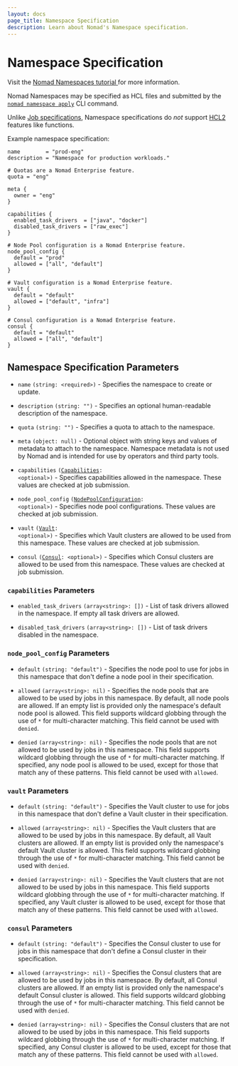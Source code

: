 ```yaml
---
layout: docs
page_title: Namespace Specification
description: Learn about Nomad's Namespace specification.
---
```


# Namespace Specification

<Tip>
  Visit the <a href="https://developer.hashicorp.com/nomad/tutorials/manage-clusters/namespaces">
    Nomad Namespaces tutorial
  </a> for more information.
</Tip>


Nomad Namespaces may be specified as HCL files and submitted by the [`nomad
namespace apply`][cli_ns_apply] CLI command.

Unlike [Job specifications][jobspecs], Namespace specifications do *not*
support [HCL2][hcl2] features like functions.

Example namespace specification:

```hcl
name        = "prod-eng"
description = "Namespace for production workloads."

# Quotas are a Nomad Enterprise feature.
quota = "eng"

meta {
  owner = "eng"
}

capabilities {
  enabled_task_drivers  = ["java", "docker"]
  disabled_task_drivers = ["raw_exec"]
}

# Node Pool configuration is a Nomad Enterprise feature.
node_pool_config {
  default = "prod"
  allowed = ["all", "default"]
}

# Vault configuration is a Nomad Enterprise feature.
vault {
  default = "default"
  allowed = ["default", "infra"]
}

# Consul configuration is a Nomad Enterprise feature.
consul {
  default = "default"
  allowed = ["all", "default"]
}
```

## Namespace Specification Parameters

- `name` `(string: <required>)` - Specifies the namespace to create or update.

- `description` `(string: "")` - Specifies an optional human-readable
  description of the namespace.

- `quota` `(string: "")` <EnterpriseAlert inline /> - Specifies a quota to
  attach to the namespace.

- `meta` `(object: null)` - Optional object with string keys and values of
  metadata to attach to the namespace. Namespace metadata is not used by Nomad
  and is intended for use by operators and third party tools.

- `capabilities` <code>([Capabilities](#capabilities-parameters): &lt;optional&gt;)</code> -
  Specifies capabilities allowed in the namespace. These values are checked at
  job submission.

- `node_pool_config` <code>([NodePoolConfiguration](#node_pool_config-parameters): &lt;optional&gt;)</code> <EnterpriseAlert inline /> -
  Specifies node pool configurations. These values are checked at job
  submission.

- `vault` <code>([Vault](#vault-parameters): &lt;optional&gt;)</code> <EnterpriseAlert inline /> -
  Specifies which Vault clusters are allowed to be used from this
  namespace. These values are checked at job submission.

- `consul` <code>([Consul](#consul-parameters): &lt;optional&gt;)</code> <EnterpriseAlert inline /> -
  Specifies which Consul clusters are allowed to be used from this
  namespace. These values are checked at job submission.

### `capabilities` Parameters

- `enabled_task_drivers` `(array<string>: [])` - List of task drivers allowed
  in the namespace. If empty all task drivers are allowed.

- `disabled_task_drivers` `(array<string>: [])` - List of task drivers disabled
  in the namespace.

### `node_pool_config` Parameters <EnterpriseAlert inline />

- `default` `(string: "default")` - Specifies the node pool to use for jobs in
  this namespace that don't define a node pool in their specification.

- `allowed` `(array<string>: nil)` - Specifies the node pools that are allowed
  to be used by jobs in this namespace. By default, all node pools are allowed.
  If an empty list is provided only the namespace's default node pool is
  allowed. This field supports wildcard globbing through the use of `*` for
  multi-character matching. This field cannot be used with `denied`.

- `denied` `(array<string>: nil)` - Specifies the node pools that are not
  allowed to be used by jobs in this namespace. This field supports wildcard
  globbing through the use of `*` for multi-character matching. If specified,
  any node pool is allowed to be used, except for those that match any of these
  patterns. This field cannot be used with `allowed`.

### `vault` Parameters <EnterpriseAlert inline />

- `default` `(string: "default")` - Specifies the Vault cluster to use for jobs
  in this namespace that don't define a Vault cluster in their specification.

- `allowed` `(array<string>: nil)` - Specifies the Vault clusters that are
  allowed to be used by jobs in this namespace. By default, all Vault clusters
  are allowed.  If an empty list is provided only the namespace's default Vault
  cluster is allowed. This field supports wildcard globbing through the use of
  `*` for multi-character matching. This field cannot be used with `denied`.

- `denied` `(array<string>: nil)` - Specifies the Vault clusters that are not
  allowed to be used by jobs in this namespace. This field supports wildcard
  globbing through the use of `*` for multi-character matching. If specified,
  any Vault cluster is allowed to be used, except for those that match any of
  these patterns. This field cannot be used with `allowed`.

### `consul` Parameters <EnterpriseAlert inline />

- `default` `(string: "default")` - Specifies the Consul cluster to use for jobs
  in this namespace that don't define a Consul cluster in their specification.

- `allowed` `(array<string>: nil)` - Specifies the Consul clusters that are
  allowed to be used by jobs in this namespace. By default, all Consul clusters
  are allowed.  If an empty list is provided only the namespace's default Consul
  cluster is allowed. This field supports wildcard globbing through the use of
  `*` for multi-character matching. This field cannot be used with `denied`.

- `denied` `(array<string>: nil)` - Specifies the Consul clusters that are not
  allowed to be used by jobs in this namespace. This field supports wildcard
  globbing through the use of `*` for multi-character matching. If specified,
  any Consul cluster is allowed to be used, except for those that match any of
  these patterns. This field cannot be used with `allowed`.

[cli_ns_apply]: /nomad/docs/commands/namespace/apply
[hcl2]: /nomad/docs/job-specification/hcl2
[jobspecs]: /nomad/docs/job-specification
